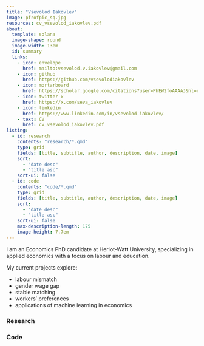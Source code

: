 ```yaml
---
title: "Vsevolod Iakovlev"
image: pfrofpic_sq.jpg
resources: cv_vsevolod_iakovlev.pdf
about:
  template: solana
  image-shape: round
  image-width: 13em
  id: summary
  links:
    - icon: envelope
      href: mailto:vsevolod.v.iakovlev@gmail.com
    - icon: github
      href: https://github.com/vsevolodiakovlev
    - icon: mortarboard
      href: https://scholar.google.com/citations?user=PhEW2foAAAAJ&hl=en)
    - icon: twitter-x
      href: https://x.com/seva_iakovlev
    - icon: linkedin
      href: https://www.linkedin.com/in/vsevolod-iakovlev/
    - text: CV
      href: cv_vsevolod_iakovlev.pdf
listing: 
  - id: research
    contents: "research/*.qmd"
    type: grid
    fields: [title, subtitle, author, description, date, image]
    sort:
      - "date desc"
      - "title asc"
    sort-ui: false
  - id: code
    contents: "code/*.qmd"
    type: grid
    fields: [title, subtitle, author, description, date, image]
    sort:
      - "date desc"
      - "title asc"
    sort-ui: false
    max-description-length: 175
    image-height: 7.7em
---
```


:::{#summary}
I am an Economics PhD candidate at Heriot-Watt University, 
specializing in applied economics with a 
focus on labour and education. 

My current projects explore:

* labour mismatch 
* gender wage gap 
* stable matching
* workers' preferences
* applications of machine learning in economics
:::

### Research

:::{#research}
:::

### Code
    
